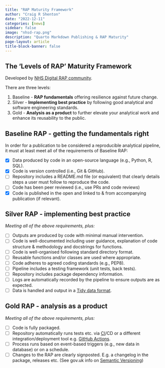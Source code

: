 ```yaml
---
title: "RAP Maturity Framework"
author: "Craig R Shenton"
date: "2022-12-11"
categories: [news]
sidebar: false
image: "nhsd-rap.png"
description: "Quarto Markdown Publishing & RAP Maturity"
page-layout: article
title-block-banner: false
---
```


## The 'Levels of RAP' Maturity Framework

Developed by [NHS Digital RAP community](https://nhsdigital.github.io/rap-community-of-practice/introduction_to_RAP/levels_of_RAP/).

There are three levels:

1. Baseline - **RAP fundamentals** offering resilience against future change.
2. Silver - **Implementing best practice** by following good analytical and software engineering standards.
3. Gold - **Analysis as a product** to further elevate your analytical work and enhance its reusability to the public.

## Baseline RAP - getting the fundamentals right

In order for a publication to be considered a reproducible analytical pipeline, it must at least meet all of the requirements of Baseline RAP:

- [x] Data produced by code in an open-source language (e.g., Python, R, SQL).
- [x] Code is version controlled (i.e., Git & GitHub).
- [ ] Repository includes a README.md file (or equivalent) that clearly details steps a user must follow to reproduce the code.
- [ ] Code has been peer reviewed (i.e., use PRs and code reviews)
- [x] Code is published in the open and linked to & from accompanying publication (if relevant).

## Silver RAP - implementing best practice

_Meeting all of the above requirements, plus:_

- [ ] Outputs are produced by code with minimal manual intervention.
- [ ] Code is well-documented including user guidance, explanation of code structure & methodology and docstrings for functions.
- [ ] Code is well-organised following standard directory format.
- [ ] Reusable functions and/or classes are used where appropriate.
- [ ] Code adheres to agreed coding standards (e.g., PEP8).
- [ ] Pipeline includes a testing framework (unit tests, back tests).
- [ ] Repository includes package dependency information.
- [ ] Logs are automatically recorded by the pipeline to ensure outputs are as expected.
- [ ] Data is handled and output in a [Tidy data format](https://medium.com/@kimrodrikwa/untidy-data-a90b6e3ebe4c).

## Gold RAP - analysis as a product

_Meeting all of the above requirements, plus:_

- [ ] Code is fully packaged.
- [ ] Repository automatically runs tests etc. via [CI](https://github.com/skills/continuous-integration)/CD or a different integration/deployment tool e.g. [GitHub Actions](https://docs.github.com/en/actions).
- [ ] Process runs based on event-based triggers (e.g., new data in database) or on a schedule.
- [ ] Changes to the RAP are clearly signposted. E.g. a changelog in the package, releases etc. (See gov.uk info on [Semantic Versioning](https://github.com/alphagov/govuk-frontend/blob/main/docs/contributing/versioning.md))

